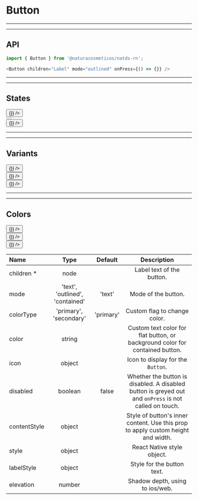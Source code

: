 
# Button

***
***

## API

```js highlight-line="2"
import { Button } from '@naturacosmeticos/natds-rn';

<Button children="Label" mode="outlined" onPress={() => {}} />
```

***
***

## States
<Preview>
  <Provider theme={themes.natura.light}>
    <div style={{ padding: '20px' }}>
      <div style={{ width: '110px', float: 'left', marginRight: '20px' }}>
        <Button children="Enabled" mode="contained" elevation={3} onPress={() => {}} />
      </div>
      <div style={{ width: '110px', float: 'left', marginRight: '20px' }}>
        <Button children="Disabled" mode="contained" disabled />
      </div>
      <div style={{ width: '110px', float: 'left', marginRight: '20px' }}>
        <Button children="Icon" mode="text" icon="delete" elevation={3} onPress={() => {}} />
      </div>
    </div>
  </Provider>
</Preview>

***
***

## Variants
<Preview>
  <Provider theme={themes.natura.light}>
    <div style={{ padding: '20px' }}>
      <div style={{ width: '120px', float: 'left', marginRight: '20px' }}>
        <Button children="Contained" mode="contained" elevation={3} onPress={() => {}} />
      </div>
      <div style={{ width: '110px', float: 'left', marginRight: '20px' }}>
        <Button children="Outlined" mode="outlined" onPress={() => {}} />
      </div>
      <div style={{ width: '80px', float: 'left', marginRight: '20px' }}>
        <Button children="Text" mode="text" onPress={() => {}} />
      </div>
    </div>
  </Provider>
</Preview>

***
***

## Colors
<Preview>
  <Provider theme={themes.natura.light}>
    <div style={{ padding: '20px' }}>
      <div style={{ width: '110px', float: 'left', marginRight: '20px' }}>
        <Button children="Primary" mode="contained" colorType="primary" elevation={3} onPress={() => {}} />
      </div>
      <div style={{ width: '130px', float: 'left', marginRight: '20px' }}>
        <Button children="Secondary" mode="contained" colorType="secondary" elevation={3} onPress={() => {}} />
      </div>
      <div style={{ width: '110px', float: 'left', marginRight: '20px' }}>
        <Button children="Default" mode="contained" colorType="default" elevation={3} onPress={() => {}} />
      </div>
    </div>
  </Provider>
</Preview>

| Name                      | Type                                            | Default                       | Description
| :--                       | :-:                                             | :-:                           | :-:                       |
| children *                | node                                            |                               | Label text of the button.
| mode                      | 'text', 'outlined', 'contained'                 | 'text'                        | Mode of the button.
| colorType                 | 'primary', 'secondary'                          | 'primary'                     | Custom flag to change color.
| color                     | string                                          |                               | Custom text color for flat button, or background color for contained button.
| icon                      | object                                          |                               | Icon to display for the `Button`.
| disabled                  | boolean                                         | false                         | Whether the button is disabled. A disabled button is greyed out and `onPress` is not called on touch.
| contentStyle              | object                                          |                               | Style of button's inner content. Use this prop to apply custom height and width.
| style                     | object                                          |                               | React Native style object.
| labelStyle                | object                                          |                               | Style for the button text.
| elevation                 | number                                          |                               | Shadow depth, using to ios/web.
